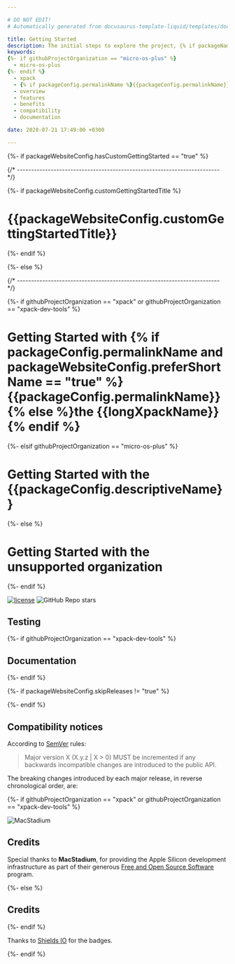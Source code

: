 ```yaml
---

# DO NOT EDIT!
# Automatically generated from docusaurus-template-liquid/templates/docusaurus.

title: Getting Started
description: The initial steps to explore the project, {% if packageName == "xpm" or isXpackBinary == "true" %}including what xpm packets are, {% endif %}the project's features, benefits, compatibility, and available documentation.
keywords:
{%- if githubProjectOrganization == "micro-os-plus" %}
  - micro-os-plus
{%- endif %}
  - xpack
  - {% if packageConfig.permalinkName %}{{packageConfig.permalinkName}}{% else %}{{packageName}}{% endif %}
  - overview
  - features
  - benefits
  - compatibility
  - documentation

date: 2020-07-21 17:49:00 +0300

---
```


{%- if packageWebsiteConfig.hasCustomGettingStarted == "true" %}


{/* ------------------------------------------------------------------------ */}

{%- if packageWebsiteConfig.customGettingStartedTitle %}

# {{packageWebsiteConfig.customGettingStartedTitle}}

{%- endif %}

<ProjectContent />

{%- else %}






{/* ------------------------------------------------------------------------ */}

{%- if githubProjectOrganization == "xpack" or githubProjectOrganization == "xpack-dev-tools" %}

# Getting Started with {% if packageConfig.permalinkName and packageWebsiteConfig.preferShortName == "true" %}{{packageConfig.permalinkName}}{% else %}the {{longXpackName}}{% endif %}

{%- elsif githubProjectOrganization == "micro-os-plus" %}

# Getting Started with the {{packageConfig.descriptiveName}}

{%- else %}

# Getting Started with the unsupported organization

{%- endif %}

[![license](https://img.shields.io/github/license/{{githubProjectOrganization}}/{{githubProjectName}})](https://github.com/{{githubProjectOrganization}}/{{githubProjectName}}/blob/{{branchMain}}/LICENSE)
![GitHub Repo stars](https://img.shields.io/github/stars/{{githubProjectOrganization}}/{{githubProjectName}})

<CommonUserDeveloperMaintainer />

<CommonContent />

<ProjectStatus />

## Testing

<CommonContinuousIntegration />

{%- if githubProjectOrganization == "xpack-dev-tools" %}

## Documentation

<ProjectDocumentation/>

{%- endif %}

<ProjectReleaseSchedule/>

{%- if packageWebsiteConfig.skipReleases != "true" %}

<CommonReleases />

{%- endif %}

<CommonChangeLog />

<CommonSupportAndFeedback />

## Compatibility notices

According to [SemVer](https://semver.org) rules:

> Major version X (X.y.z | X > 0) MUST be incremented if any
backwards incompatible changes are introduced to the public API.

The breaking changes introduced by each major release,
in reverse chronological order, are:

<ProjectCompatibilityNotices />

<CommonLicense />

<ProjectMoreLicenses />

{%- if githubProjectOrganization == "xpack" or githubProjectOrganization == "xpack-dev-tools" %}
<Link to="https://www.macstadium.com/"><img className="mac-stadium-img" alt="MacStadium" src="https://uploads-ssl.webflow.com/5ac3c046c82724970fc60918/5c019d917bba312af7553b49_MacStadium-developerlogo.png"></img></Link>

## Credits

Special thanks to **MacStadium**, for providing the Apple Silicon
development infrastructure as part of their generous
[Free and Open Source Software](https://www.macstadium.com/company/opensource)
program.

{%- else %}

## Credits

{%- endif %}

<ProjectMoreCredits />

Thanks to [Shields IO](https://shields.io) for the badges.

<CommonEnjoyedUsing />

{%- endif %}
